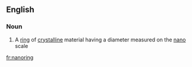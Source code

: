 ==English==

===Noun===
{{wikipedia}}
{{en-noun}}

# A [[ring]] of [[crystalline]] material having a diameter measured on the [[nano]] scale

[[fr:nanoring]]